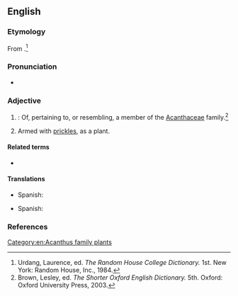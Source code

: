 ==English==

===Etymology===
From {{af|en|lang1=mul|Acanthaceae|-ous}}.<ref name=RHD>Urdang, Laurence, ed. ''The Random House College Dictionary.'' 1st. New York: Random House, Inc., 1984.</ref>

===Pronunciation===
* {{a|US}} {{IPA|en|/ˌæk.n̩ˈθeɪ.ʃəs/|/ˌæk.ænˈθeɪ.ʃəs/}}
*: {{rhymes|en|eɪʃəs|s=4}}

===Adjective===
{{en-adj}}

# {{lb|en|botany}}: Of, pertaining to, or resembling, a member of the [[Acanthaceae]] family.{{defdate|First attested in the mid 18th century.}}<ref name=SOED>Brown, Lesley, ed. ''The Shorter Oxford English Dictionary.'' 5th. Oxford: Oxford University Press, 2003.</ref>
# Armed with [[prickles]], as a plant.

====Related terms====
* {{l|en|acantha}}

====Translations====
{{trans-top|armed with prickles}}
* Spanish: {{t+|es|acantáceo}}
{{trans-mid}}
{{trans-bottom}}

{{trans-top|pertaining to the acanthus family}}
* Spanish: {{t+|es|acantáceo}}
{{trans-mid}}
{{trans-bottom}}

===References===
<references/>

[[Category:en:Acanthus family plants]]